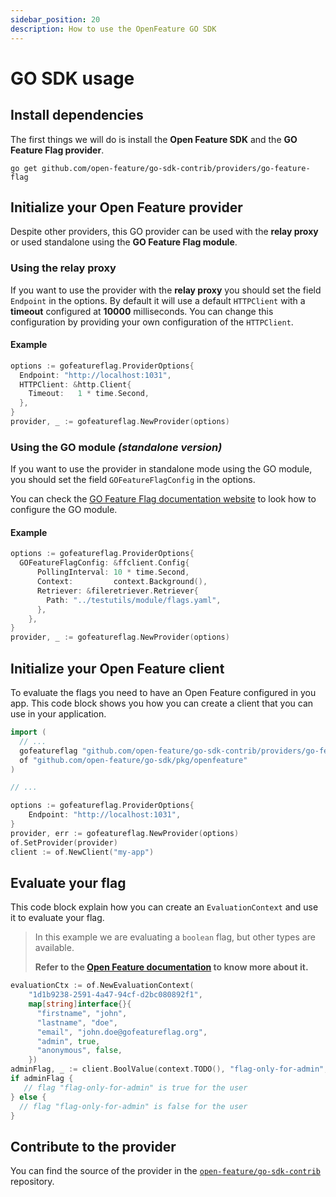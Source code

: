 ```yaml
---
sidebar_position: 20
description: How to use the OpenFeature GO SDK
---
```


# GO SDK usage

## Install dependencies

The first things we will do is install the **Open Feature SDK** and the **GO Feature Flag provider**.

```shell
go get github.com/open-feature/go-sdk-contrib/providers/go-feature-flag
```

## Initialize your Open Feature provider

Despite other providers, this GO provider can be used with the **relay proxy** or used standalone
using the **GO Feature Flag module**.

### Using the relay proxy

If you want to use the provider with the **relay proxy** you should set the field `Endpoint` in the options.
By default it will use a default `HTTPClient` with a **timeout** configured at **10000** milliseconds. You can change
this configuration by providing your own configuration of the `HTTPClient`.

#### Example
```go
options := gofeatureflag.ProviderOptions{
  Endpoint: "http://localhost:1031",
  HTTPClient: &http.Client{
    Timeout:   1 * time.Second,
  },
}
provider, _ := gofeatureflag.NewProvider(options)
```

### Using the GO module _(standalone version)_
If you want to use the provider in standalone mode using the GO module, you should set the field `GOFeatureFlagConfig`
in the options.

You can check the [GO Feature Flag documentation website](https://docs.gofeatureflag.org) to look how to configure the
GO module.

#### Example
```go
options := gofeatureflag.ProviderOptions{
  GOFeatureFlagConfig: &ffclient.Config{
      PollingInterval: 10 * time.Second,
      Context:         context.Background(),
      Retriever: &fileretriever.Retriever{
        Path: "../testutils/module/flags.yaml",
      },
    },
}
provider, _ := gofeatureflag.NewProvider(options)
```

## Initialize your Open Feature client

To evaluate the flags you need to have an Open Feature configured in you app.
This code block shows you how you can create a client that you can use in your application.

```go
import (
  // ...
  gofeatureflag "github.com/open-feature/go-sdk-contrib/providers/go-feature-flag/pkg"
  of "github.com/open-feature/go-sdk/pkg/openfeature"
)

// ...

options := gofeatureflag.ProviderOptions{
    Endpoint: "http://localhost:1031",
}
provider, err := gofeatureflag.NewProvider(options)
of.SetProvider(provider)
client := of.NewClient("my-app")
```

## Evaluate your flag

This code block explain how you can create an `EvaluationContext` and use it to evaluate your flag.


> In this example we are evaluating a `boolean` flag, but other types are available.
>
> **Refer to the [Open Feature documentation](https://docs.openfeature.dev/docs/reference/concepts/evaluation-api#basic-evaluation) to know more about it.**

```go
evaluationCtx := of.NewEvaluationContext(
    "1d1b9238-2591-4a47-94cf-d2bc080892f1",
    map[string]interface{}{
      "firstname", "john",
      "lastname", "doe",
      "email", "john.doe@gofeatureflag.org",
      "admin", true,
      "anonymous", false,
    })
adminFlag, _ := client.BoolValue(context.TODO(), "flag-only-for-admin", false, evaluationCtx)
if adminFlag {
   // flag "flag-only-for-admin" is true for the user
} else {
  // flag "flag-only-for-admin" is false for the user
}
```

## Contribute to the provider
You can find the source of the provider in the [`open-feature/go-sdk-contrib`](https://github.com/open-feature/go-sdk-contrib/tree/main/providers/go-feature-flag) repository.